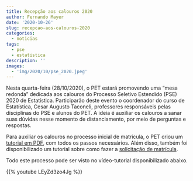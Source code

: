 ```yaml
---
title: Recepção aos calouros 2020
author: Fernando Mayer
date: '2020-10-26'
slug: recepcao-aos-calouros-2020
categories:
  - noticias
tags:
  - pse
  - estatistica
description: ''
images:
  - 'img/2020/10/pse_2020.jpeg'
---
```


Nesta quarta-feira (28/10/2020), o PET estará promovendo uma "mesa redonda" dedicada aos calouros do Processo Seletivo Estendido (PSE) 2020 de Estatística. Participarão deste evento o coordenador do curso de Estatística, Cesar Augusto Taconeli, professores responsáveis pelas disciplinas do PSE e alunos do PET. A ideia é auxiliar os calouros a sanar suas dúvidas nesse momento de distanciamento, por meio de perguntas e respostas.
  
Para auxiliar os calouros no processo inicial de matrícula, o PET criou um [tutorial em PDF](Acesso_ao_SIGA.pdf), com todos os passos necessários. Além disso, também foi disponibilizado um tutorial sobre como fazer a [solicitação de matrícula](Solicitacao_de_matricula.pdf).
 
Todo este processo pode ser visto no vídeo-tutorial disponibilizado abaixo.

{{% youtube LEyZd3zo4Jg %}}

